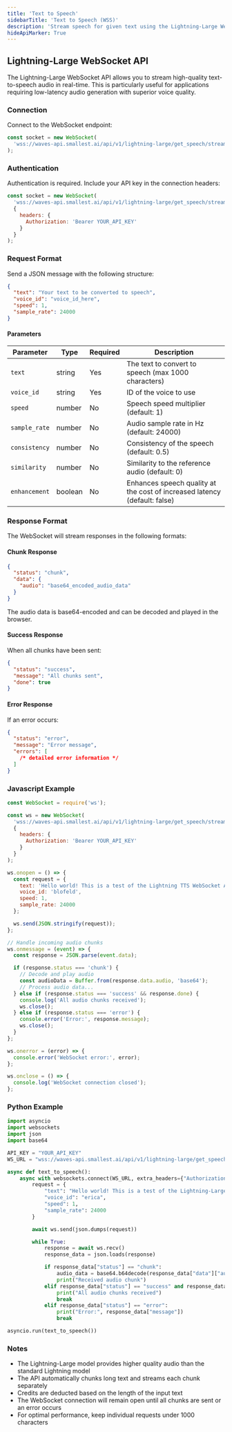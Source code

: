 ```yaml
---
title: 'Text to Speech'
sidebarTitle: 'Text to Speech (WSS)'
description: 'Stream speech for given text using the Lightning-Large WebSocket API'
hideApiMarker: True
---
```


## Lightning-Large WebSocket API

The Lightning-Large WebSocket API allows you to stream high-quality text-to-speech audio in real-time. This is particularly useful for applications requiring low-latency audio generation with superior voice quality.

### Connection

Connect to the WebSocket endpoint:

```javascript
const socket = new WebSocket(
  'wss://waves-api.smallest.ai/api/v1/lightning-large/get_speech/stream'
);
```

### Authentication

Authentication is required. Include your API key in the connection headers:

```javascript
const socket = new WebSocket(
  'wss://waves-api.smallest.ai/api/v1/lightning-large/get_speech/stream',
  {
    headers: {
      Authorization: 'Bearer YOUR_API_KEY'
    }
  }
);
```

### Request Format

Send a JSON message with the following structure:

```json
{
  "text": "Your text to be converted to speech",
  "voice_id": "voice_id_here",
  "speed": 1,
  "sample_rate": 24000
}
```

#### Parameters

| Parameter     | Type    | Required | Description                                                               |
| ------------- | ------- | -------- | ------------------------------------------------------------------------- |
| `text`        | string  | Yes      | The text to convert to speech (max 1000 characters)                       |
| `voice_id`    | string  | Yes      | ID of the voice to use                                                    |
| `speed`       | number  | No       | Speech speed multiplier (default: 1)                                      |
| `sample_rate` | number  | No       | Audio sample rate in Hz (default: 24000)                                  |
| `consistency` | number  | No       | Consistency of the speech (default: 0.5)                                  |
| `similarity`  | number  | No       | Similarity to the reference audio (default: 0)                            |
| `enhancement` | boolean | No       | Enhances speech quality at the cost of increased latency (default: false) |

### Response Format

The WebSocket will stream responses in the following formats:

#### Chunk Response

```json
{
  "status": "chunk",
  "data": {
    "audio": "base64_encoded_audio_data"
  }
}
```

The audio data is base64-encoded and can be decoded and played in the browser.

#### Success Response

When all chunks have been sent:

```json
{
  "status": "success",
  "message": "All chunks sent",
  "done": true
}
```

#### Error Response

If an error occurs:

```json
{
  "status": "error",
  "message": "Error message",
  "errors": [
    /* detailed error information */
  ]
}
```

### Javascript Example

```javascript
const WebSocket = require('ws');

const ws = new WebSocket(
  'wss://waves-api.smallest.ai/api/v1/lightning-large/get_speech/stream',
  {
    headers: {
      Authorization: 'Bearer YOUR_API_KEY'
    }
  }
);

ws.onopen = () => {
  const request = {
    text: 'Hello world! This is a test of the Lightning TTS WebSocket API.',
    voice_id: 'blofeld',
    speed: 1,
    sample_rate: 24000
  };

  ws.send(JSON.stringify(request));
};

// Handle incoming audio chunks
ws.onmessage = (event) => {
  const response = JSON.parse(event.data);

  if (response.status === 'chunk') {
    // Decode and play audio
    const audioData = Buffer.from(response.data.audio, 'base64');
    // Process audio data...
  } else if (response.status === 'success' && response.done) {
    console.log('All audio chunks received');
    ws.close();
  } else if (response.status === 'error') {
    console.error('Error:', response.message);
    ws.close();
  }
};

ws.onerror = (error) => {
  console.error('WebSocket error:', error);
};

ws.onclose = () => {
  console.log('WebSocket connection closed');
};
```

### Python Example

```python
import asyncio
import websockets
import json
import base64

API_KEY = "YOUR_API_KEY"
WS_URL = "wss://waves-api.smallest.ai/api/v1/lightning-large/get_speech/stream"

async def text_to_speech():
    async with websockets.connect(WS_URL, extra_headers={"Authorization": f"Bearer {API_KEY}"}) as ws:
        request = {
            "text": "Hello world! This is a test of the Lightning-Large TTS WebSocket API.",
            "voice_id": "erica",
            "speed": 1,
            "sample_rate": 24000
        }

        await ws.send(json.dumps(request))

        while True:
            response = await ws.recv()
            response_data = json.loads(response)

            if response_data["status"] == "chunk":
                audio_data = base64.b64decode(response_data["data"]["audio"])
                print("Received audio chunk")
            elif response_data["status"] == "success" and response_data.get("done", False):
                print("All audio chunks received")
                break
            elif response_data["status"] == "error":
                print("Error:", response_data["message"])
                break

asyncio.run(text_to_speech())
```

### Notes

- The Lightning-Large model provides higher quality audio than the standard Lightning model
- The API automatically chunks long text and streams each chunk separately
- Credits are deducted based on the length of the input text
- The WebSocket connection will remain open until all chunks are sent or an error occurs
- For optimal performance, keep individual requests under 1000 characters
